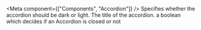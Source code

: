 
<Meta
  component={["Components", "Accordion"]}
/>
<PropsTable>
  <PropsTableRow value="dark" type="boolean" default="false" optional>
    Specifies whether the accordion should be dark or light.
  </PropsTableRow>
  <PropsTableRow value="title" type="string" required>
    The title of the accordion.
  </PropsTableRow>
  <PropsTableRow value="open" type="boolean" default="false" optional>
    a boolean which decides if an Accordion is closed or not
  </PropsTableRow>
</PropsTable>
<ExampleLoader example="Accordion.tsx" />
